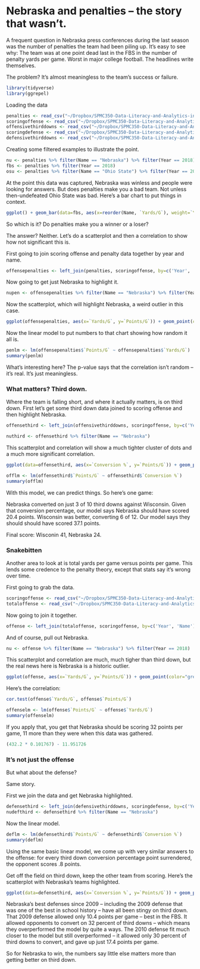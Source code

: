 # Nebraska and penalties -- the story that wasn't. 

A frequent question in Nebraska press conferences during the last season was the number of penalties the team had been piling up. It's easy to see why: The team was at one point dead last in the FBS in the number of penalty yards per game. Worst in major college football. The headlines write themselves.

The problem? It's almost meaningless to the team's success or failure. 

```r
library(tidyverse)
library(ggrepel)
```

Loading the data

```r
penalties <- read_csv("~/Dropbox/SPMC350-Data-Literacy-and-Analytics-in-Sports/Data/Penalties.csv")
scoringoffense <- read_csv("~/Dropbox/SPMC350-Data-Literacy-and-Analytics-in-Sports/Data/ScoringOffense.csv")
offensivethirddowns <- read_csv("~/Dropbox/SPMC350-Data-Literacy-and-Analytics-in-Sports/Data/ThirdDownConversions.csv")
scoringdefense <- read_csv("~/Dropbox/SPMC350-Data-Literacy-and-Analytics-in-Sports/Data/ScoringDefense.csv")
defensivethirddowns <- read_csv("~/Dropbox/SPMC350-Data-Literacy-and-Analytics-in-Sports/Data/OpponentThirdDown.csv")
```

Creating some filtered examples to illustrate the point. 

```r
nu <- penalties %>% filter(Name == "Nebraska") %>% filter(Year == 2018)
fbs <- penalties %>% filter(Year == 2018)
osu <- penalties %>% filter(Name == "Ohio State") %>% filter(Year == 2018)
```

At the point this data was captured, Nebraska was winless and people were looking for answers. But does penalties make you a bad team. Not unless then-undefeated Ohio State was bad. Here's a bar chart to put things in context. 

```r
ggplot() + geom_bar(data=fbs, aes(x=reorder(Name, `Yards/G`), weight=`Yards/G`), fill="light grey") + geom_bar(data=nu, aes(x=reorder(Name, `Yards/G`), weight=`Yards/G`, fill="red")) + geom_bar(data=osu, aes(x=reorder(Name, `Yards/G`), weight=`Yards/G`, fill="red")) + labs(x="None", y="Penalty yards per game", title="Yep, Nebraska is the worst team in the country for penalties", subtitle="The winless Huskers surrender 97.4 yards per game. Ohio State, undefeated, is only 10 places higher.", caption="Source: NCAA | By Matt Waite") + theme_minimal() + theme(axis.title.x=element_blank(), axis.text.x=element_blank(), axis.ticks.x=element_blank(), plot.title = element_text(size = 16, face = "bold"), axis.title = element_text(size = 8), plot.subtitle = element_text(size=10), panel.grid.minor = element_blank()) + guides(fill=FALSE) + geom_text(data=nu, aes(x=Name, y=99, label="Nebraska", hjust = 1.1)) + geom_text(data=osu, aes(x=Name, y=99, label="Ohio State", hjust = 1.2, vjust=4)) + ggsave(filename="penalties.png", device = "png")
```

So which is it? Do penalties make you a winner or a loser? 

The answer? Neither. Let's do a scatterplot and then a correlation to show how not significant this is. 

First going to join scoring offense and penalty data together by year and name. 

```r
offensepenalties <- left_join(penalties, scoringoffense, by=c('Year', 'Name'))
```

Now going to get just Nebraska to highlight it. 

```r
nupen <- offensepenalties %>% filter(Name == "Nebraska") %>% filter(Year == 2018)
```

Now the scatterplot, which will highlight Nebraska, a weird outlier in this case. 

```r
ggplot(offensepenalties, aes(x=`Yards/G`, y=`Points/G`)) + geom_point(color="grey") + geom_smooth(method=lm, se=FALSE) + labs(x="Penalty yards per game", y="Points per game", title="Penalty yards don't matter", subtitle="There's hardly any relationship with the number of penalty yards a team gives up vs their points per game", caption="Source: NCAA | By Matt Waite") + theme_minimal() + theme(plot.title = element_text(size = 16, face = "bold"), axis.title = element_text(size = 8), plot.subtitle = element_text(size=10), panel.grid.minor = element_blank()) + geom_point(data=nupen, aes(x=`Yards/G`, y=`Points/G`), color="red") + geom_text(data=nupen, x=92, y=19, label="Nebraska 2018") + ggsave(filename="penaltyscatter.png", device = "png")
```

Now the linear model to put numbers to that chart showing how random it all is. 

```r
penlm <- lm(offensepenalties$`Points/G` ~ offensepenalties$`Yards/G`)
summary(penlm)
```

What's interesting here? The p-value says that the correlation isn't random -- it's real. It's just meaningless. 

### What matters? Third down. 

Where the team is falling short, and where it actually matters, is on third down. First let's get some third down data joined to scoring offense and then highlight Nebraska. 


```r
offensethird <- left_join(offensivethirddowns, scoringoffense, by=c('Year', 'Name'))
```

```r
nuthird <- offensethird %>% filter(Name == "Nebraska")
```

This scatterplot and correlation will show a much tighter cluster of dots and a much more significant correlation. 


```r
ggplot(data=offensethird, aes(x=`Conversion %`, y=`Points/G`)) + geom_point(color="grey") + geom_smooth(method=lm, se=FALSE) + geom_point(data=nuthird, aes(x=`Conversion %`, y=`Points/G`), color="red") + geom_text_repel(data=nuthird, aes(x=`Conversion %`, y=`Points/G`, label=Year)) + labs(x="Third-down conversion rate", y="Points per game", title="Nebraska's woes on third down predict scoreboard", subtitle="The better a team is on third down, the more points they score. The Huskers are 123th in the FBS.", caption="Source: NCAA | By Matt Waite") + theme_minimal() + theme(plot.title = element_text(size = 16, face = "bold"), axis.title = element_text(size = 8), plot.subtitle = element_text(size=10), panel.grid.minor = element_blank()) + ggsave(filename="offensethirdscatter.png", device = "png")
```

```r
offlm <- lm(offensethird$`Points/G` ~ offensethird$`Conversion %`)
summary(offlm)
```

With this model, we can predict things. So here's one game: 

Nebraska converted on just 3 of 10 third downs against Wisconsin. Given that conversion percentage, our model says Nebraska should have scored 20.4 points. Wisconsin was better, converting 6 of 12. Our model says they should should have scored 37.1 points. 

Final score: Wisconin 41, Nebraska 24. 

### Snakebitten

Another area to look at is total yards per game versus points per game. This lends some credence to the penalty theory, except that stats say it's wrong over time. 

First going to grab the data. 

```r
scoringoffense <- read_csv("~/Dropbox/SPMC350-Data-Literacy-and-Analytics-in-Sports/Data/ScoringOffense.csv")
totaloffense <- read_csv("~/Dropbox/SPMC350-Data-Literacy-and-Analytics-in-Sports/Data/TotalOffense.csv")
```

Now going to join it together. 
```r
offense <- left_join(totaloffense, scoringoffense, by=c('Year', 'Name'))
```

And of course, pull out Nebraska. 

```r
nu <- offense %>% filter(Name == "Nebraska") %>% filter(Year == 2018)
```

This scatterplot and correlation are much, much tigher than third down, but the real news here is Nebraska is a historic outlier. 

```r
ggplot(offense, aes(x=`Yards/G`, y=`Points/G`)) + geom_point(color="grey") + geom_smooth(method=lm, se=FALSE) + labs(x="Total yards per game", y="Points per game", title="Snakebitten: Nebraska's offense", subtitle="The Husker's should be scoring way more than they are", caption="Source: NCAA | By Matt Waite") + theme_minimal() + theme(plot.title = element_text(size = 16, face = "bold"), axis.title = element_text(size = 8), plot.subtitle = element_text(size=10), panel.grid.minor = element_blank()) + geom_point(data=nu, aes(x=`Yards/G`, y=`Points/G`), color="red") + geom_text_repel(data=nu, aes(x=`Yards/G`, y=`Points/G`, label="Nebraska 2018")) + ggsave(filename="yards.png", device = "png")
```

Here's the correlation:

```r
cor.test(offense$`Yards/G`, offense$`Points/G`)
```
```r
offenselm <- lm(offense$`Points/G` ~ offense$`Yards/G`)
summary(offenselm)
```

If you apply that, you get that Nebraska should be scoring 32 points per game, 11 more than they were when this data was gathered. 
```r
(432.2 * 0.101767) - 11.951726
```

### It's not just the offense

But what about the defense? 

Same story. 

First we join the data and get Nebraska highlighted. 

```r
defensethird <- left_join(defensivethirddowns, scoringdefense, by=c('Year', 'Name'))
nudefthird <- defensethird %>% filter(Name == "Nebraska")
```

Now the linear model. 

```r
deflm <- lm(defensethird$`Points/G` ~ defensethird$`Conversion %`)
summary(deflm)
```
Using the same basic linear model, we come up with very similar answers to the offense: for every third down conversion percentage point surrendered, the opponent scores .8 points. 

Get off the field on third down, keep the other team from scoring. Here's the scatterplot with Nebraska's teams highlighted. 

```r
ggplot(data=defensethird, aes(x=`Conversion %`, y=`Points/G`)) + geom_point(color="grey") + geom_smooth(method=lm, se=FALSE) + geom_point(data=nudefthird, aes(x=`Conversion %`, y=`Points/G`), color="red") + geom_text_repel(data=nudefthird, aes(x=`Conversion %`, y=`Points/G`, label=Year)) + labs(x="Third-down conversion rate", y="Points per game", title="Nebraska's needs to get off the field more", subtitle="The more third downs a defense gives up, the more the other team scores. The Huskers are 86th in the FBS.", caption="Source: NCAA | By Matt Waite") + theme_minimal() + theme(plot.title = element_text(size = 16, face = "bold"), axis.title = element_text(size = 8), plot.subtitle = element_text(size=10), panel.grid.minor = element_blank()) + ggsave(filename="defensethirdscatter.png", device = "png")
```

Nebraska's best defenses since 2009 -- including the 2009 defense that was one of the best in school history -- have all been stingy on third down. That 2009 defense allowed only 10.4 points per game -- best in the FBS. It allowed opponents to convert on 32 percent of third downs -- which means they overperformed the model by quite a ways. The 2010 defense fit much closer to the model but still overperformed -- it allowed only 30 percent of third downs to convert, and gave up just 17.4 points per game. 

So for Nebraska to win, the numbers say little else matters more than getting better on third down.